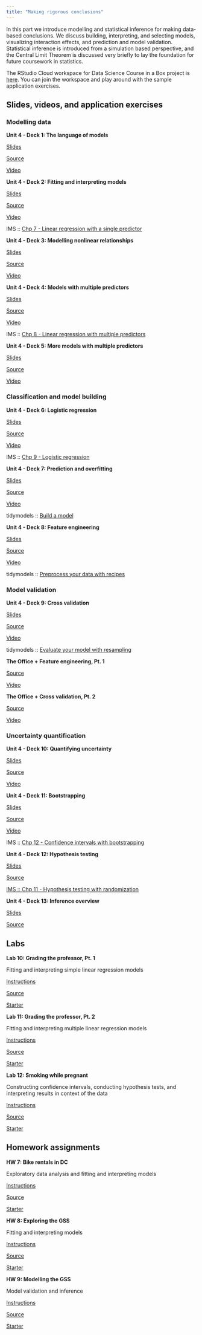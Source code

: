 ```yaml
---
title: "Making rigorous conclusions"
---
```


In this part we introduce modelling and statistical inference for making data-based conclusions.
We discuss building, interpreting, and selecting models, visualizing interaction effects, and prediction and model validation.
Statistical inference is introduced from a simulation based perspective, and the Central Limit Theorem is discussed very briefly to lay the foundation for future coursework in statistics.

::: rstudio-cloud
The RStudio Cloud workspace for Data Science Course in a Box project is [here](https://rstudio.cloud/spaces/1655/join?access_code=5rdjusfIYF5iI0Gum2vNsBDLdtdnIEELBkf2EivK).
You can join the workspace and play around with the sample application exercises.
:::

## Slides, videos, and application exercises

### Modelling data

::: slide-deck
**Unit 4 - Deck 1: The language of models**

::: slides
[Slides](https://datasciencebox.org/course-materials/_slides/u4-d01-language-of-models/u4-d01-language-of-models.html#1)
:::

::: source
[Source](https://github.com/rstudio-education/datascience-box/tree/master/course-materials/slides/u4-d01-language-of-models)
:::

::: video
[Video](https://youtu.be/MWkkvDopBKc)
:::
:::

::: slide-deck
**Unit 4 - Deck 2: Fitting and interpreting models**

::: slides
[Slides](https://datasciencebox.org/course-materials/_slides/u4-d02-fitting-interpreting-models/u4-d02-fitting-interpreting-models.html#1)
:::

::: source
[Source](https://github.com/rstudio-education/datascience-box/tree/master/course-materials/slides/u4-d02-fitting-interpreting-models)
:::

::: video
[Video](https://youtu.be/69U92Q3pwnA)
:::

::: reading
IMS :: [Chp 7 - Linear regression with a single predictor](https://openintro-ims.netlify.app/model-slr.html)
:::
:::

::: slide-deck
**Unit 4 - Deck 3: Modelling nonlinear relationships**

::: slides
[Slides](https://datasciencebox.org/course-materials/_slides/u4-d03-modeling-nonlinear-relationships/u4-d03-modeling-nonlinear-relationships.html#1)
:::

::: source
[Source](https://github.com/rstudio-education/datascience-box/tree/master/course-materials/slides/u4-d03-modeling-nonlinear-relationships)
:::

::: video
[Video](https://youtu.be/j4MZ6ZdHnHg)
:::
:::

::: slide-deck
**Unit 4 - Deck 4: Models with multiple predictors**

::: slides
[Slides](https://datasciencebox.org/course-materials/_slides/u4-d04-model-multiple-predictors/u4-d04-model-multiple-predictors.html#1)
:::

::: source
[Source](https://github.com/rstudio-education/datascience-box/tree/master/course-materials/slides/u4-d04-model-multiple-predictors)
:::

::: video
[Video](https://youtu.be/mjkNabD4oi4)
:::

::: reading
IMS :: [Chp 8 - Linear regression with multiple predictors](https://openintro-ims.netlify.app/model-mlr.html)
:::
:::

::: slide-deck
**Unit 4 - Deck 5: More models with multiple predictors**

::: slides
[Slides](https://datasciencebox.org/course-materials/_slides/u4-d05-more-model-multiple-predictors/u4-d05-more-model-multiple-predictors.html#1)
:::

::: source
[Source](https://github.com/rstudio-education/datascience-box/tree/master/course-materials/slides/u4-d05-more-model-multiple-predictors)
:::

::: video
[Video](https://youtu.be/nJAYRnLPb10)
:::
:::

### Classification and model building

::: slide-deck
**Unit 4 - Deck 6: Logistic regression**

::: slides
[Slides](https://datasciencebox.org/course-materials/_slides/u4-d06-logistic-reg/u4-d06-logistic-reg.html#1)
:::

::: source
[Source](https://github.com/rstudio-education/datascience-box/tree/master/course-materials/slides/u4-d06-logistic-reg)
:::

::: video
[Video](https://youtu.be/AidXFYSYfJg)
:::

::: reading
IMS :: [Chp 9 - Logistic regression](https://openintro-ims.netlify.app/model-logistic.html)
:::
:::

::: slide-deck
**Unit 4 - Deck 7: Prediction and overfitting**

::: slides
[Slides](https://datasciencebox.org/course-materials/_slides/u4-d07-prediction-overfitting/u4-d07-prediction-overfitting.html#1)
:::

::: source
[Source](https://github.com/rstudio-education/datascience-box/tree/master/course-materials/slides/u4-d07-prediction-overfitting)
:::

::: video
[Video](https://youtu.be/Qd4lu_Lmwi0)
:::

::: reading
tidymodels :: [Build a model](https://www.tidymodels.org/start/models/)
:::
:::

::: slide-deck
**Unit 4 - Deck 8: Feature engineering**

::: slides
[Slides](https://datasciencebox.org/course-materials/_slides/u4-d08-feature-engineering/u4-d08-feature-engineering.html#1)
:::

::: source
[Source](https://github.com/rstudio-education/datascience-box/tree/master/course-materials/slides/u4-d08-feature-engineering)
:::

::: video
[Video](https://youtu.be/wZt9ab4jBZ4)
:::

::: reading
tidymodels :: [Preprocess your data with recipes](https://www.tidymodels.org/start/recipes/)
:::
:::

### Model validation

::: slide-deck
**Unit 4 - Deck 9: Cross validation**

::: slides
[Slides](https://datasciencebox.org/course-materials/_slides/u4-d09-cross-validation/u4-d09-cross-validation.html#1)
:::

::: source
[Source](https://github.com/rstudio-education/datascience-box/tree/master/course-materials/slides/u4-d09-cross-validation)
:::

::: video
[Video](https://youtu.be/L1KfIISmUT4)
:::

::: reading
tidymodels :: [Evaluate your model with resampling](https://www.tidymodels.org/start/resampling/)
:::
:::

::: application-exercise
**The Office + Feature engineering, Pt. 1**

::: source
[Source](https://github.com/rstudio-education/datascience-box/tree/master/course-materials/application-exercises/ae-09-feat-eng-cv/theoffice.Rmd)
:::

::: video
[Video](https://youtu.be/qsUYstdN4LQ)
:::
:::

::: application-exercise
**The Office + Cross validation, Pt. 2**

::: source
[Source](https://github.com/rstudio-education/datascience-box/tree/master/course-materials/application-exercises/ae-09-feat-eng-cv/theoffice.Rmd)
:::

::: video
[Video](https://youtu.be/WstIr94Fdjc)
:::
:::

### Uncertainty quantification

::: slide-deck
**Unit 4 - Deck 10: Quantifying uncertainty**

::: slides
[Slides](https://datasciencebox.org/course-materials/_slides/u4-d10-quantify-uncertainty/u4-d10-quantify-uncertainty.html#1)
:::

::: source
[Source](https://github.com/rstudio-education/datascience-box/tree/master/course-materials/slides/u4-d10-quantify-uncertainty)
:::

::: video
[Video](https://youtu.be/LYpKrtZmQtI)
:::
:::

::: slide-deck
**Unit 4 - Deck 11: Bootstrapping**

::: slides
[Slides](https://datasciencebox.org/course-materials/_slides/u4-d11-bootstrap/u4-d11-bootstrap.html#1)
:::

::: source
[Source](https://github.com/rstudio-education/datascience-box/tree/master/course-materials/slides/u4-d11-bootstrap)
:::

::: video
[Video](https://youtu.be/bdqpI3iVOso)
:::

::: reading
IMS :: [Chp 12 - Confidence intervals with bootstrapping](https://openintro-ims.netlify.app/foundations-bootstrapping.html)
:::
:::

::: slide-deck
**Unit 4 - Deck 12: Hypothesis testing**

::: slides
[Slides](https://datasciencebox.org/course-materials/_slides/u4-d12-hypothesis-testing/u4-d12-hypothesis-testing.html#1)
:::

::: source
[Source](https://github.com/rstudio-education/datascience-box/tree/master/course-materials/slides/u4-d12-hypothesis-testing)
:::

::: reading
[IMS :: Chp 11 - Hypothesis testing with randomization](https://openintro-ims.netlify.app/foundations-randomization.html)
:::
:::

::: slide-deck
**Unit 4 - Deck 13: Inference overview**

::: slides
[Slides](https://datasciencebox.org/course-materials/_slides/u4-d13-inference-overview/u4-d13-inference-overview.html#1)
:::

::: source
[Source](https://github.com/rstudio-education/datascience-box/tree/master/course-materials/slides/u4-d13-inference-overview)
:::
:::

## Labs

::: lab
**Lab 10: Grading the professor, Pt. 1**

Fitting and interpreting simple linear regression models

::: instructions
[Instructions](https://rstudio-education.github.io/datascience-box/course-materials/lab-instructions/lab-10/lab-10-slr-course-evals.html)
:::

::: source
[Source](https://github.com/rstudio-education/datascience-box/tree/master/course-materials/lab-instructions/lab-10)
:::

::: starter
[Starter](https://github.com/rstudio-education/datascience-box/tree/master/course-materials/starters/lab/lab-10-slr-course-evals)
:::
:::

::: lab
**Lab 11: Grading the professor, Pt. 2**

Fitting and interpreting multiple linear regression models

::: instructions
[Instructions](https://rstudio-education.github.io/datascience-box/course-materials/lab-instructions/lab-11/lab-11-mlr-course-evals.html)
:::

::: source
[Source](https://github.com/rstudio-education/datascience-box/tree/master/course-materials/lab-instructions/lab-11)
:::

::: starter
[Starter](https://github.com/rstudio-education/datascience-box/tree/master/course-materials/starters/lab/lab-11-mlr-course-evals)
:::
:::

::: lab
**Lab 12: Smoking while pregnant**

Constructing confidence intervals, conducting hypothesis tests, and interpreting results in context of the data

::: instructions
[Instructions](https://rstudio-education.github.io/datascience-box/course-materials/lab-instructions/lab-12/lab-12-inference-smoking.html)
:::

::: source
[Source](https://github.com/rstudio-education/datascience-box/tree/master/course-materials/lab-instructions/lab-12)
:::

::: starter
[Starter](https://github.com/rstudio-education/datascience-box/tree/master/course-materials/starters/lab/lab-12-inference-smoking)
:::
:::

## Homework assignments

::: homework
**HW 7: Bike rentals in DC**

Exploratory data analysis and fitting and interpreting models

::: instructions
[Instructions](https://rstudio-education.github.io/datascience-box/course-materials/hw-instructions/hw-07/hw-07-bike-rentals-dc.html)
:::

::: source
[Source](https://github.com/rstudio-education/datascience-box/tree/master/course-materials/hw-instructions/hw-07)
:::

::: starter
[Starter](https://github.com/rstudio-education/datascience-box/tree/master/course-materials/starters/hw/hw-07-bike-rentals-dc)
:::
:::

::: homework
**HW 8: Exploring the GSS**

Fitting and interpreting models

::: instructions
[Instructions](https://rstudio-education.github.io/datascience-box/course-materials/hw-instructions/hw-08/hw-08-exploring-gss.html)
:::

::: source
[Source](https://github.com/rstudio-education/datascience-box/tree/master/course-materials/hw-instructions/hw-08)
:::

::: starter
[Starter](https://github.com/rstudio-education/datascience-box/tree/master/course-materials/starters/hw/hw-08-exploring-gss)
:::
:::

::: homework
**HW 9: Modelling the GSS**

Model validation and inference

::: instructions
[Instructions](https://rstudio-education.github.io/datascience-box/course-materials/hw-instructions/hw-09/hw-09-modeling-gss.html)
:::

::: source
[Source](https://github.com/rstudio-education/datascience-box/tree/master/course-materials/hw-instructions/hw-09)
:::

::: starter
[Starter](https://github.com/rstudio-education/datascience-box/tree/master/course-materials/starters/hw/hw-09-modeling-gss)
:::
:::
